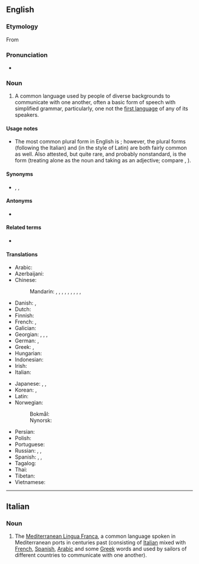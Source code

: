 {{also|Lingua Franca|língua franca}}
==English==
{{wikipedia}}

===Etymology===
From {{der|en|it|lingua franca||Frankish language}}

===Pronunciation===
* {{a|UK}} {{IPA|en|/ˈlɪŋ.ɡwə ˈfɹæŋ.kə/}}

===Noun===
{{en-noun}}

# A common language used by people of diverse backgrounds to communicate with one another, often a basic form of speech with simplified grammar, particularly, one not the [[first language]] of any of its speakers.

====Usage notes====
* The most common plural form in English is {{m|en|lingua francas}}; however, the plural forms {{m|en|lingue franche}} (following the Italian) and {{m|en|linguae francae}} (in the style of Latin) are both fairly common as well. Also attested, but quite rare, and probably nonstandard, is the form {{m|en|linguas franca}} (treating {{m|en||lingua}} alone as the noun and taking {{m|en||franca}} as an adjective; compare {{m|en|attorney general|attorneys general}}, {{m|en|forest primeval|forests primeval}}).

====Synonyms====
* {{sense|common language}} {{l|en|koine}}, {{l|en|link language}}, {{l|en|vehicular language}}

====Antonyms====
* {{sense|common language}} {{l|en|vernacular}}

====Related terms====
* {{l|en|Mediterranean Lingua Franca}}

====Translations====
{{trans-top|common language}}
* Arabic: {{t|ar|لُغَة تَوَاصُل مُشْتَرَك|f|tr=luḡat tawāṣul muštarak}}
* Azerbaijani: {{t|az|ortaq dil}}
* Chinese:
*: Mandarin: {{t+|cmn|通用語|sc=Hani}}, {{t+|cmn|通用语|tr=tōngyòngyǔ|sc=Hani}}, {{t|cmn|交際語|sc=Hani}}, {{t|cmn|交际语|tr=jiāojìyǔ|sc=Hani}}, {{t+|cmn|共通語|sc=Hani}}, {{t+|cmn|共通语|tr=gòngtōngyǔ|sc=Hani}}, {{t|cmn|共同語言}}, {{t|cmn|共同语言|tr=gòngtóng yǔyán}}, {{t+|cmn|共同語}}, {{t+|cmn|共同语|tr=gòngtóngyǔ}}
* Danish: {{t|da|fællessprog|n}}, {{t|da|lingua franca|n}}
* Dutch: {{t+|nl|lingua franca}}
* Finnish: {{t+|fi|lingua franca}}
* French: {{t+|fr|lingua franca|f}}, {{t+|fr|langue véhiculaire|f}}
* Galician: {{t|gl|lingua franca|f}}
* Georgian: {{t|ka|ლინგუა ფრანკა|sc=Geor}}, {{t|ka|საერთო სასაუბრო ენა|sc=Geor}}, {{t|ka|სალაპარაკო ენა|sc=Geor}}, {{t|ka|განსხვავებული ეროვნების ადამიანებისათვის საერთო სასაუბრო ენა|sc=Geor}}
* German: {{t+|de|Lingua Franca|f}}, {{t+|de|Verkehrssprache|f}}
* Greek: {{t|el|κοινή διάλεκτος}}, {{t|el|κοινή γλώσσα}}
* Hungarian: {{t+|hu|közvetítőnyelv}}
* Indonesian: {{t|id|basantara}}
* Irish: {{t|ga|francbhéarla|m}}
* Italian: {{t+|it|lingua franca|f}}
{{trans-mid}}
* Japanese: {{t|ja|リングワ・フランカ|tr=ringuwa-furanka}}, {{t|ja|リンガフランカ|tr=ringafuranka}}, {{t|ja|共通語|tr=きょうつうご, kyōtsūgo}}
* Korean: {{t|ko|공통어}}, {{t|ko|링구아 프랑카}}
* Latin: {{t|la|lingua franca|f}}
* Norwegian:
*: Bokmål: {{t|nb|fellesspråk|n}}
*: Nynorsk: {{t|nn|fellesspråk|n}}
* Persian: {{t+|fa|زبان میانجی|tr=zabân-e miyânji|sc=fa-Arab}}
* Polish: {{t+|pl|lingua franca}}
* Portuguese: {{t|pt|língua franca|f}}
* Russian: {{t|ru|ли́нгва-фра́нка|f}} {{qualifier|indeclinable}}, {{t|ru|о́бщий язы́к|m}}, {{t|ru|язык общения|m|alt=язы́к (межнациона́льного) обще́ния}}
* Spanish: {{t|es|lengua vehicular|f}}, {{t|es|lengua franca|f}}, {{t+|es|lingua franca|f}}
* Tagalog: {{t+|tl|wikang kompromiso}}
* Thai: {{t|th|ภาษากลาง|tr=paasăa glaang}}
* Tibetan: {{t|bo|སྤྱི་སྐད}}
* Vietnamese: {{t-needed|vi}}
{{trans-bottom}}

----

==Italian==

===Noun===
{{wikipedia|lang=it}}
{{it-noun|f|-}}

# The [[:w:Mediterranean Lingua Franca|Mediterranean Lingua Franca]], a common language spoken in Mediterranean ports in centuries past (consisting of [[Italian]] mixed with [[French]], [[Spanish]], [[Arabic]] and some [[Greek]] words and used by sailors of different countries to communicate with one another).